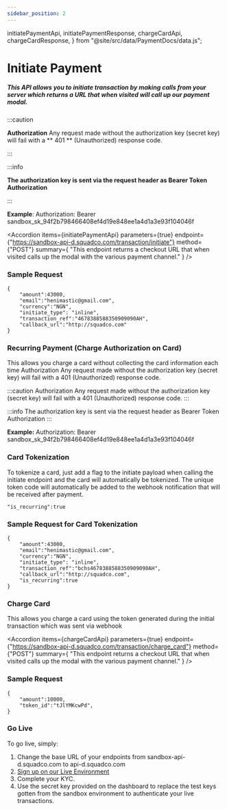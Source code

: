 ```yaml
---
sidebar_position: 2
---
```


  initiatePaymentApi,
  initiatePaymentResponse,
  chargeCardApi,
  chargeCardResponse,
} from "@site/src/data/PaymentDocs/data.js";

# Initiate Payment

##### This API allows you to initiate transaction by making calls from your server which returns a URL that when visited will call up our payment modal.

:::caution

**Authorization** Any request made without the authorization key (secret key) will fail with a ** 401 ** (Unauthorized) response code.

:::

:::info

**The authorization key is sent via the request header as Bearer Token Authorization**

:::

**Example**:
Authorization: Bearer sandbox_sk_94f2b798466408ef4d19e848ee1a4d1a3e93f104046f

<ApiTest />

<Accordion
  items={initiatePaymentApi}
  parameters={true}
  endpoint={"https://sandbox-api-d.squadco.com/transaction/initiate"}
  method={"POST"}
  summary={
    "This endpoint returns a checkout URL that when visited calls up the modal with the various payment channel."
  }
/>

<AccordionCode items={initiatePaymentResponse} />

### Sample Request

```
{
    "amount":43000,
    "email":"henimastic@gmail.com",
    "currency":"NGN",
    "initiate_type": "inline",
    "transaction_ref":"4678388588350909090AH",
    "callback_url":"http://squadco.com"
}
```

### Recurring Payment (Charge Authorization on Card)

This allows you charge a card without collecting the card information each time
Authorization Any request made without the authorization key (secret key) will fail with a 401 (Unauthorized) response code.

:::caution
Authorization Any request made without the authorization key (secret key) will fail with a 401 (Unauthorized) response code.
:::

:::info
The authorization key is sent via the request header as Bearer Token Authorization
:::

**Example:**
Authorization: Bearer sandbox_sk_94f2b798466408ef4d19e848ee1a4d1a3e93f104046f

### Card Tokenization

To tokenize a card, just add a flag to the initiate payload when calling the initiate endpoint and the card will automatically be tokenized. The unique token code will automatically be added to the webhook notification that will be received after payment.

```
"is_recurring":true
```

### Sample Request for Card Tokenization

```
{
    "amount":43000,
    "email":"henimastic@gmail.com",
    "currency":"NGN",
    "initiate_type": "inline",
    "transaction_ref":"bchs4678388588350909090AH",
    "callback_url":"http://squadco.com",
    "is_recurring":true
}
```

### Charge Card

This allows you charge a card using the token generated during the initial transaction which was sent via webhook

<Accordion
  items={chargeCardApi}
  parameters={true}
  endpoint={"https://sandbox-api-d.squadco.com/transaction/charge_card"}
  method={"POST"}
  summary={
    "This endpoint returns a checkout URL that when visited calls up the modal with the various payment channel."
  }
/>

<AccordionCode items={chargeCardResponse} />

### Sample Request

```
{
    "amount":10000,
    "token_id":"tJlYMKcwPd",
}
```

### Go Live

To go live, simply:

1. Change the base URL of your endpoints from sandbox-api-d.squadco.com to
   api-d.squadco.com
2. [Sign up on our Live Environment](https://dashboard.squadco.com/login)
3. Complete your KYC.
4. Use the secret key provided on the dashboard to replace the test keys gotten from the sandbox environment to authenticate your live transactions.
